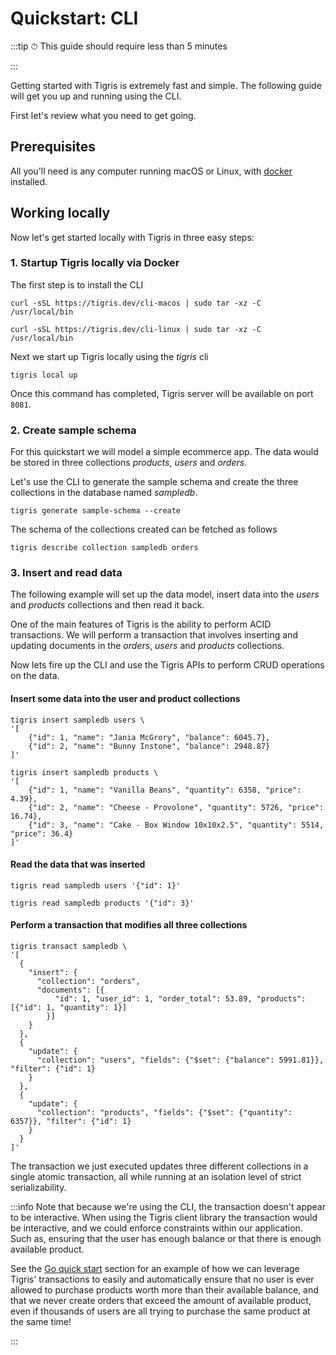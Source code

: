 # Quickstart: CLI

:::tip
⏱ This guide should require less than 5 minutes

:::

Getting started with Tigris is extremely fast and simple. The following
guide will get you up and running using the CLI.

First let's review what you need to get going.

## Prerequisites

All you'll need is any computer running macOS or Linux, with
[docker](https://docs.docker.com/get-docker/) installed.

## Working locally

Now let's get started locally with Tigris in three easy steps:

### 1. Startup Tigris locally via Docker

The first step is to install the CLI


<Tabs>
<TabItem value="macOS" label="macOS">

```shell
curl -sSL https://tigris.dev/cli-macos | sudo tar -xz -C /usr/local/bin
```

</TabItem>
<TabItem value="Linux" label="Linux">

```shell
curl -sSL https://tigris.dev/cli-linux | sudo tar -xz -C /usr/local/bin
```

</TabItem>
</Tabs>

Next we start up Tigris locally using the _tigris_ cli

```shell
tigris local up
```

Once this command has completed, Tigris server will be available on port
`8081`.

### 2. Create sample schema

For this quickstart we will model a simple ecommerce app. The data would be
stored in three collections _products_, _users_ and _orders_.

Let's use the CLI to generate the sample schema and create the three
collections in the database named _sampledb_.

```shell
tigris generate sample-schema --create
```

The schema of the collections created can be fetched as follows

```shell
tigris describe collection sampledb orders
```

### 3. Insert and read data

The following example will set up the data model, insert data into the _users_
and _products_ collections and then read it back.

One of the main features of Tigris is the ability to perform ACID
transactions. We will perform a transaction that involves inserting and
updating documents in the _orders_, _users_ and _products_ collections.

Now lets fire up the CLI and use the Tigris APIs to perform CRUD operations on
the data.

#### Insert some data into the user and product collections

```shell
tigris insert sampledb users \
'[
    {"id": 1, "name": "Jania McGrory", "balance": 6045.7},
    {"id": 2, "name": "Bunny Instone", "balance": 2948.87}
]'
```

```shell
tigris insert sampledb products \
'[
    {"id": 1, "name": "Vanilla Beans", "quantity": 6358, "price": 4.39},
    {"id": 2, "name": "Cheese - Provolone", "quantity": 5726, "price": 16.74},
    {"id": 3, "name": "Cake - Box Window 10x10x2.5", "quantity": 5514, "price": 36.4}
]'
```

#### Read the data that was inserted

```shell
tigris read sampledb users '{"id": 1}'
```

```shell
tigris read sampledb products '{"id": 3}'
```

#### Perform a transaction that modifies all three collections

```shell
tigris transact sampledb \
'[
  {
    "insert": {
      "collection": "orders",
      "documents": [{
          "id": 1, "user_id": 1, "order_total": 53.89, "products": [{"id": 1, "quantity": 1}]
        }]
    }
  },
  {
    "update": {
      "collection": "users", "fields": {"$set": {"balance": 5991.81}}, "filter": {"id": 1}
    }
  },
  {
    "update": {
      "collection": "products", "fields": {"$set": {"quantity": 6357}}, "filter": {"id": 1}
    }
  }
]'
```

The transaction we just executed updates three different collections in a
single atomic transaction, all while running at an isolation level of strict
serializability.

:::info
Note that because we're using the CLI, the transaction doesn't appear to be
interactive. When using the Tigris client library the transaction would be
interactive, and we could enforce constraints within our application. Such as,
ensuring that the user has enough balance or that there is enough available
product.

See the [Go quick start](with-go.md) section for an example of how we can
leverage Tigris' transactions to easily and automatically ensure that no
user is ever allowed to purchase products worth more than their available
balance, and that we never create orders that exceed the amount of available
product, even if thousands of users are all trying to purchase the same
product at the same time!

:::
